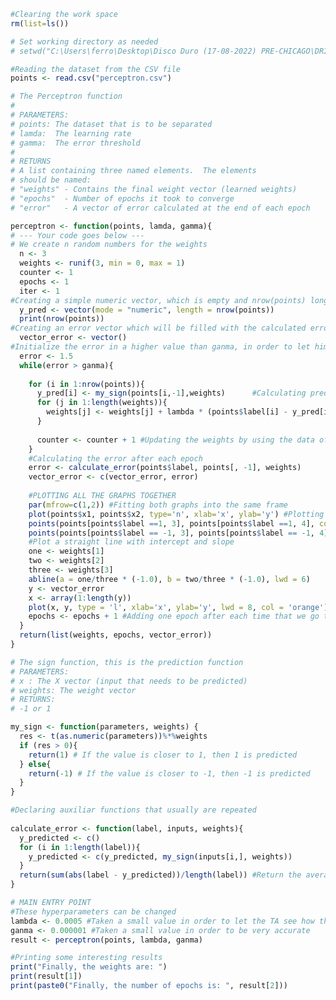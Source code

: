 
```{r}

#Clearing the work space
rm(list=ls())

# Set working directory as needed
# setwd("C:\Users\ferro\Desktop\Disco Duro (17-08-2022) PRE-CHICAGO\DRIVE\University ( 28-11-2020 )\Master\Chicago IIT\Julen Subjects CHICAGO IIT\S1\CS 422 Data Mining\Assignments\HW_6")

#Reading the dataset from the CSV file
points <- read.csv("perceptron.csv")

# The Perceptron function
#
# PARAMETERS:
# points: The dataset that is to be separated
# lamda:  The learning rate
# gamma:  The error threshold
#
# RETURNS
# A list containing three named elements.  The elements
# should be named: 
# "weights" - Contains the final weight vector (learned weights)
# "epochs"  - Number of epochs it took to converge
# "error"   - A vector of error calculated at the end of each epoch

perceptron <- function(points, lamda, gamma){
# --- Your code goes below ---
# We create n random numbers for the weights
  n <- 3
  weights <- runif(3, min = 0, max = 1)
  counter <- 1
  epochs <- 1
  iter <- 1
#Creating a simple numeric vector, which is empty and nrow(points) long
  y_pred <- vector(mode = "numeric", length = nrow(points))
  print(nrow(points))
#Creating an error vector which will be filled with the calculated errors after each epoch
  vector_error <- vector()
#Initialize the error in a higher value than ganma, in order to let him entering into the while loop
  error <- 1.5 
  while(error > ganma){
    
    for (i in 1:nrow(points)){
      y_pred[i] <- my_sign(points[i,-1],weights)      #Calculating predictions
      for (j in 1:length(weights)){
        weights[j] <- weights[j] + lambda * (points$label[i] - y_pred[i]) * points[i, j + 1]
      }
      
      counter <- counter + 1 #Updating the weights by using the data of all the rows
    }
    #Calculating the error after each epoch
    error <- calculate_error(points$label, points[, -1], weights) 
    vector_error <- c(vector_error, error)
    
    #PLOTTING ALL THE GRAPHS TOGETHER
    par(mfrow=c(1,2)) #Fitting both graphs into the same frame
    plot(points$x1, points$x2, type='n', xlab='x', ylab='y') #Plotting the points 
    points(points[points$label ==1, 3], points[points$label ==1, 4], col='red')
    points(points[points$label == -1, 3], points[points$label == -1, 4], col='green')
    #Plot a straight line with intercept and slope
    one <- weights[1]
    two <- weights[2]
    three <- weights[3]
    abline(a = one/three * (-1.0), b = two/three * (-1.0), lwd = 6)
    y <- vector_error
    x <- array(1:length(y))
    plot(x, y, type = 'l', xlab='x', ylab='y', lwd = 8, col = 'orange')#Plotting the error graph updated epoch by epoch
    epochs <- epochs + 1 #Adding one epoch after each time that we go through the whole dataset 
  }
  return(list(weights, epochs, vector_error))
}

# The sign function, this is the prediction function
# PARAMETERS:
# x : The X vector (input that needs to be predicted)
# weights: The weight vector
# RETURNS:
# -1 or 1

my_sign <- function(parameters, weights) {
  res <- t(as.numeric(parameters))%*%weights 
  if (res > 0){ 
    return(1) # If the value is closer to 1, then 1 is predicted
  } else{
    return(-1) # If the value is closer to -1, then -1 is predicted
  }
}

#Declaring auxiliar functions that usually are repeated
 
calculate_error <- function(label, inputs, weights){ 
  y_predicted <- c()
  for (i in 1:length(label)){      
    y_predicted <- c(y_predicted, my_sign(inputs[i,], weights))
  }
  return(sum(abs(label - y_predicted))/length(label)) #Return the average error in the whole epoch
}

# MAIN ENTRY POINT
#These hyperparameters can be changed
lambda <- 0.0005 #Taken a small value in order to let the TA see how the curve gets closer to the wanted one after each epoch, but I higher value will make our model much faster
ganma <- 0.000001 #Taken a small value in order to be very accurate
result <- perceptron(points, lambda, ganma)

#Printing some interesting results
print("Finally, the weights are: ")
print(result[1])
print(paste0("Finally, the number of epochs is: ", result[2]))

```